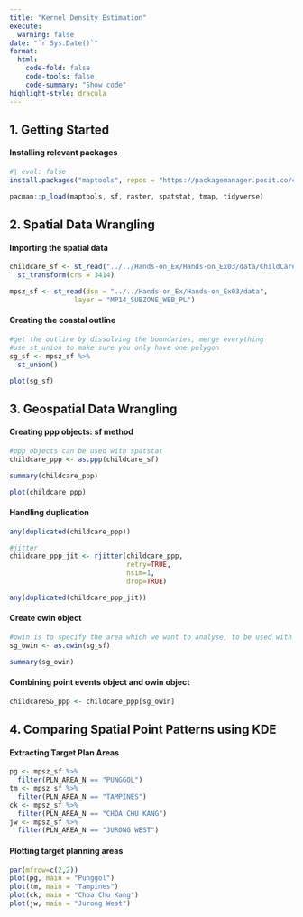 ```yaml
---
title: "Kernel Density Estimation"
execute: 
  warning: false
date: "`r Sys.Date()`"
format:
  html:
    code-fold: false
    code-tools: false
    code-summary: "Show code"
highlight-style: dracula
---
```


## **1. Getting Started**

#### Installing relevant packages

```r
#| eval: false
install.packages("maptools", repos = "https://packagemanager.posit.co/cran/2023-10-13")
```

```r
pacman::p_load(maptools, sf, raster, spatstat, tmap, tidyverse)
```

## **2. Spatial Data Wrangling**

#### Importing the spatial data

```r
childcare_sf <- st_read("../../Hands-on_Ex/Hands-on_Ex03/data/ChildCareServices.geojson") %>%
  st_transform(crs = 3414)
```

```r
mpsz_sf <- st_read(dsn = "../../Hands-on_Ex/Hands-on_Ex03/data", 
                layer = "MP14_SUBZONE_WEB_PL")
```

#### Creating the coastal outline

```r
#get the outline by dissolving the boundaries, merge everything
#use st_union to make sure you only have one polygon
sg_sf <- mpsz_sf %>%
  st_union() 
```

```r
plot(sg_sf)
```

## **3. Geospatial Data Wrangling**

#### Creating ppp objects: sf method

```r
#ppp objects can be used with spatstat
childcare_ppp <- as.ppp(childcare_sf)
```

```r
summary(childcare_ppp)
```

```r
plot(childcare_ppp)
```

#### Handling duplication

```r
any(duplicated(childcare_ppp))
```

```r
#jitter
childcare_ppp_jit <- rjitter(childcare_ppp, 
                             retry=TRUE, 
                             nsim=1, 
                             drop=TRUE)
```

```r
any(duplicated(childcare_ppp_jit))
```

#### Create owin object

```r
#owin is to specify the area which we want to analyse, to be used with spatstat
sg_owin <- as.owin(sg_sf)
```

```r
summary(sg_owin)
```

#### Combining point events object and owin object

```r
childcareSG_ppp <- childcare_ppp[sg_owin]
```

## **4. Comparing Spatial Point Patterns using KDE**

#### Extracting Target Plan Areas

```r
pg <- mpsz_sf %>%
  filter(PLN_AREA_N == "PUNGGOL")
tm <- mpsz_sf %>%
  filter(PLN_AREA_N == "TAMPINES")
ck <- mpsz_sf %>%
  filter(PLN_AREA_N == "CHOA CHU KANG")
jw <- mpsz_sf %>%
  filter(PLN_AREA_N == "JURONG WEST")
```

#### Plotting target planning areas

```r
par(mfrow=c(2,2))
plot(pg, main = "Punggol")
plot(tm, main = "Tampines")
plot(ck, main = "Choa Chu Kang")
plot(jw, main = "Jurong West")
```